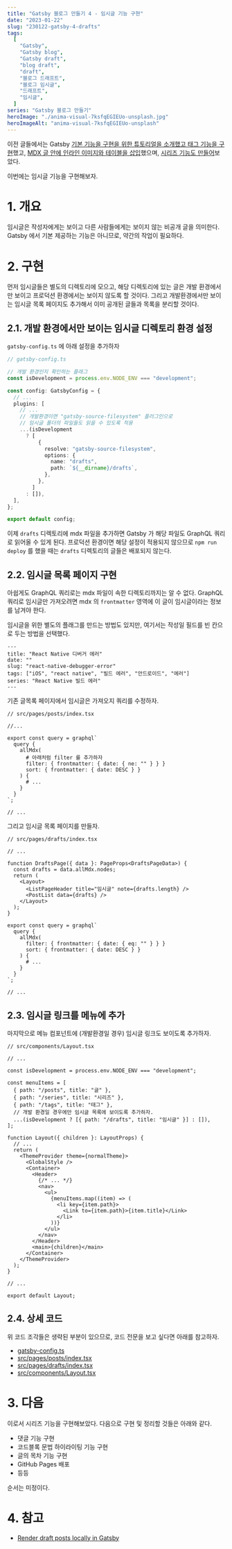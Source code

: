 ```yaml
---
title: "Gatsby 블로그 만들기 4 - 임시글 기능 구현"
date: "2023-01-22"
slug: "230122-gatsby-4-drafts"
tags:
  [
    "Gatsby",
    "Gatsby blog",
    "Gatsby draft",
    "blog draft",
    "draft",
    "블로그 드래프트",
    "블로그 임시글",
    "드래프트",
    "임시글",
  ]
series: "Gatsby 블로그 만들기"
heroImage: "./anima-visual-7ksfqEGIEUo-unsplash.jpg"
heroImageAlt: "anima-visual-7ksfqEGIEUo-unsplash"
---
```


이전 글들에서는 Gatsby [기본 기능을 구현을 위한 튜토리얼을 소개했고 태그 기능을 구현](https://ricale.kr/blog/posts/230111-gatsby-1/)했고, [MDX 글 안에 인라인 이미지와 테이블을 삽입](https://ricale.kr/blog/posts/230112-gatsby-2/)했으며, [시리즈 기능도 만들어](https://ricale.kr/blog/posts/230119-gatsby-3-series/)보았다.

이번에는 임시글 기능을 구현해보자.

# 1. 개요

임시글은 작성자에게는 보이고 다른 사람들에게는 보이지 않는 비공개 글을 의미한다. Gatsby 에서 기본 제공하는 기능은 아니므로, 약간의 작업이 필요하다.

# 2. 구현

먼저 임시글들은 별도의 디렉토리에 모으고, 해당 디렉토리에 있는 글은 개발 환경에서만 보이고 프로덕션 환경에서는 보이지 않도록 할 것이다. 그리고 개발환경에서만 보이는 임시글 목록 페이지도 추가해서 이미 공개된 글들과 목록을 분리할 것이다.

## 2.1. 개발 환경에서만 보이는 임시글 디렉토리 환경 설정

`gatsby-config.ts` 에 아래 설정을 추가하자

```ts
// gatsby-config.ts

// 개발 환경인지 확인하는 플래그
const isDevelopment = process.env.NODE_ENV === "development";

const config: GatsbyConfig = {
  // ...
  plugins: [
    // ...
    // 개발환경이면 "gatsby-source-filesystem" 플러그인으로
    // 임시글 폴더의 파일들도 읽을 수 있도록 적용
    ...(isDevelopment
      ? [
          {
            resolve: "gatsby-source-filesystem",
            options: {
              name: "drafts",
              path: `${__dirname}/drafts`,
            },
          },
        ]
      : []),
  ],
};

export default config;
```

이제 `drafts` 디렉토리에 mdx 파일을 추가하면 Gatsby 가 해당 파일도 GraphQL 쿼리로 읽어올 수 있게 된다. 프로덕션 환경이면 해당 설정이 적용되지 않으므로 `npm run deploy` 를 했을 때는 `drafts` 디렉토리의 글들은 배포되지 않는다.

## 2.2. 임시글 목록 페이지 구현

아쉽게도 GraphQL 쿼리로는 mdx 파일이 속한 디렉토리까지는 알 수 없다. GraphQL 쿼리로 임시글만 가져오려면 mdx 의 `frontmatter` 영역에 이 글이 임시글이라는 정보를 남겨야 한다.

임시글을 위한 별도의 플래그를 만드는 방법도 있지만, 여기서는 작성일 필드를 빈 칸으로 두는 방법을 선택했다.

```
---
title: "React Native 디버거 에러"
date: ""
slug: "react-native-debugger-error"
tags: ["iOS", "react native", "빌드 에러", "안드로이드", "에러"]
series: "React Native 빌드 에러"
---
```

기존 글목록 페이지에서 임시글은 가져오지 쿼리를 수정하자.

```tsx
// src/pages/posts/index.tsx

//...

export const query = graphql`
  query {
    allMdx(
      # 아래처럼 filter 를 추가하자
      filter: { frontmatter: { date: { ne: "" } } }
      sort: { frontmatter: { date: DESC } }
    ) {
      # ...
    }
  }
`;

// ...
```

그리고 임시글 목록 페이지를 만들자.

```tsx
// src/pages/drafts/index.tsx

// ...

function DraftsPage({ data }: PageProps<DraftsPageData>) {
  const drafts = data.allMdx.nodes;
  return (
    <Layout>
      <ListPageHeader title="임시글" note={drafts.length} />
      <PostList data={drafts} />
    </Layout>
  );
}

export const query = graphql`
  query {
    allMdx(
      filter: { frontmatter: { date: { eq: "" } } }
      sort: { frontmatter: { date: DESC } }
    ) {
      # ...
    }
  }
`;

// ...
```

## 2.3. 임시글 링크를 메뉴에 추가

마지막으로 메뉴 컴포넌트에 (개발환경일 경우) 임시글 링크도 보이도록 추가하자.

```tsx
// src/components/Layout.tsx

// ...

const isDevelopment = process.env.NODE_ENV === "development";

const menuItems = [
  { path: "/posts", title: "글" },
  { path: "/series", title: "시리즈" },
  { path: "/tags", title: "태그" },
  // 개발 환경일 경우에만 임시글 목록에 보이도록 추가하자.
  ...(isDevelopment ? [{ path: "/drafts", title: "임시글" }] : []),
];

function Layout({ children }: LayoutProps) {
  // ...
  return (
    <ThemeProvider theme={normalTheme}>
      <GlobalStyle />
      <Container>
        <Header>
          {/* ... */}
          <nav>
            <ul>
              {menuItems.map((item) => (
                <li key={item.path}>
                  <Link to={item.path}>{item.title}</Link>
                </li>
              ))}
            </ul>
          </nav>
        </Header>
        <main>{children}</main>
      </Container>
    </ThemeProvider>
  );
}

// ...

export default Layout;
```

## 2.4. 상세 코드

위 코드 조각들은 생략된 부분이 있으므로, 코드 전문을 보고 싶다면 아래를 참고하자.

- [gatsby-config.ts](https://github.com/ricale/blog/blob/23dcb03ea1ceb305a3b73771d2a0962ffd871d5c/gatsby-config.ts)
- [src/pages/posts/index.tsx](https://github.com/ricale/blog/blob/23dcb03ea1ceb305a3b73771d2a0962ffd871d5c/src/pages/posts/index.tsx)
- [src/pages/drafts/index.tsx](https://github.com/ricale/blog/blob/23dcb03ea1ceb305a3b73771d2a0962ffd871d5c/src/pages/drafts/index.tsx)
- [src/components/Layout.tsx](https://github.com/ricale/blog/blob/23dcb03ea1ceb305a3b73771d2a0962ffd871d5c/src/components/Layout.tsx)

# 3. 다음

이로서 시리즈 기능을 구현해보았다. 다음으로 구현 및 정리할 것들은 아래와 같다.

- 댓글 기능 구현
- 코드블록 문법 하이라이팅 기능 구현
- 글의 목차 기능 구현
- GitHub Pages 배포
- 등등

순서는 미정이다.

# 4. 참고

- [Render draft posts locally in Gatsby](https://clubmate.fi/render-draft-posts-locally)
